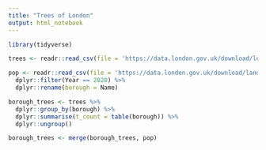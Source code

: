 ```yaml
---
title: "Trees of London"
output: html_notebook
---
```


```r
library(tidyverse)
```


```r
trees <- readr::read_csv(file = 'https://data.london.gov.uk/download/local-authority-maintained-trees/c52e733d-bf7e-44b8-9c97-827cb2bc53be/london_street_trees_gla_20180214.csv')

pop <- readr::read_csv(file = 'https://data.london.gov.uk/download/land-area-and-population-density-ward-and-borough/77e9257d-ad9d-47aa-aeed-59a00741f301/housing-density-borough.csv') %>% 
  dplyr::filter(Year == 2020) %>% 
  dplyr::rename(borough = Name)

borough_trees <- trees %>% 
  dplyr::group_by(borough) %>% 
  dplyr::summarise(t_count = table(borough)) %>% 
  dplyr::ungroup()

borough_trees <- merge(borough_trees, pop)
```


